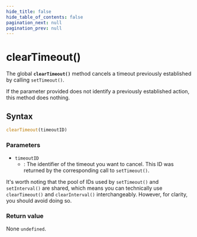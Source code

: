 ```yaml
---
hide_title: false
hide_table_of_contents: false
pagination_next: null
pagination_prev: null
---
```

# clearTimeout()

The global **`clearTimeout()`** method cancels a timeout previously established
by calling `setTimeout()`.

If the parameter provided does not identify a previously established action,
this method does nothing.

## Syntax

```js
clearTimeout(timeoutID)
```

### Parameters

- `timeoutID`
  - : The identifier of the timeout you want to cancel. This ID was returned by the
    corresponding call to `setTimeout()`.

It's worth noting that the pool of IDs used by
`setTimeout()` and
`setInterval()` are shared, which
means you can technically use `clearTimeout()` and
`clearInterval()`
interchangeably. However, for clarity, you should avoid doing so.

### Return value

None `undefined`.
